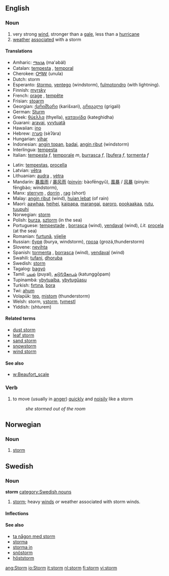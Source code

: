 ==English==

===Noun===
{{en-noun-reg}}

#very strong [[wind]], stronger than a [[gale]], less than a [[hurricane]]
#[[weather]] [[associate]]d with a storm

====Translations====
{{top}}
*Amharic: [[ማዕበል]] (ma'əbäl)
*Catalan: [[tempesta]] {{f}}, [[temporal]] {{m}}
*Cherokee: [[ᎤᏄᎳ]] (unula)
*Dutch: storm {{m}}
*Esperanto: [[ŝtormo]], [[ventego]] (windstorm), [[fulmotondro]] (with lightning).
*Finnish: [[myrsky]]
*French: [[orage]] {{m}}, [[tempête]] {{f}}
*Frisian: [[stoarm]]
*Georgian: [[ქარიშხარი]] (karišxari), [[გრიგალი]] (grigali)
*German: [[Sturm]] {{m}}
*Greek: [[θύελλα]] (thyella), [[καταιγίδα]] (kateghidha)
*Guarani: [[aravai]], [[yvytuatã]]
*Hawaiian: [[ino]]
*Hebrew: [[סערה]] (s&egrave;&#660;&agrave;ra)
*Hungarian: [[vihar]]
*Indonesian: [[angin topan]], [[badai]], [[angin ribut]] (windstorm)
*Interlingua: [[tempesta]]
*Italian: [[tempesta]] ''f'',  [[temporale]] ''m'', [[burrasca]] ''f'', [[[bufera]] ''f'', [[tormenta]] ''f''
{{mid}}
*Latin: [[tempestas]], [[procella]]
*Latvian: [[vētra]]
*Lithuanian: [[audra]] {{f}}, [[vėtra]] {{f}}
*Mandarin: [[暴風雨]] / [[暴风雨]] ([[pinyin]]: bàofēngyǔ), [[風暴]] / [[风暴]] (pinyin: fēngbào; windstorm),
*Manx: [[sterrym]] {{m}}, [[dorrin]] {{m}}, [[rag]] {{m}} (short)
*Malay: [[angin ribut]] (wind), [[hujan lebat]] (of rain)
*Maori: [[aawhaa]], [[heihei]], [[kaipapa]], [[marangai]], [[paroro]], [[pookaakaa]], [[rutu]], [[tuupuhi]]
*Norwegian: [[#Norwegian|storm]]
*Polish: [[burza]], [[sztorm]] (in the sea)
*Portuguese: [[tempestade]] {{f}}, [[borrasca]] {{f}} (wind), [[vendaval]] {{m}} (wind), ''Lit.'' [[procela]] {{f}} (at the sea)
*Romanian: [[furtună]], [[vijelie]]
*Russian: [[буря]] (burya, windstorm), [[гроза]] (grozá,thunderstorm)
*Slovene: [[nevihta]] {{f}}
*Spanish: [[tormenta]] {{f}}, [[borrasca]] {{f}} (wind), [[vendaval]] {{m}} (wind)
*Swahili: [[tufani]], [[dhoruba]]
*Swedish: [[storm]]
*Tagalog: [[bagyó]]
*Tamil: [[புயல்]] (puyal), [[கடு௩்கோபம்]] (katunggōpam)
*Tupinambá: [[ybytuaíba]], [[ybytugûasu]]
*Turkish: [[fırtına]], [[bora]]
*Twi: [[ahum]]
*Volapük: [[tep]], [[mistom]] (thunderstorm)
*Welsh: storm, [[ystorm]], [[tymestl]]
*Yiddish: [[]] (shturem)
{{bottom}}

====Related terms====
*[[dust storm]]
*[[leaf storm]]
*[[sand storm]]
*[[snowstorm]]
*[[wind storm]]

====See also====
*[[w:Beaufort_scale]]

===Verb===
{{en-infl-reg-consonant|storm||}}

#to move (usually in [[anger]]) [[quickly]] and [[noisily]] like a storm
#:''she stormed out of the room''

==Norwegian==
===Noun===
{{no-noun-m1|storm}}
#[[#English|storm]]

==Swedish==
===Noun===
'''storm'''
[[category:Swedish nouns]]
#[[#English|storm]]; heavy [[winds]] ''or'' weather associated with storm winds.

====Inflections====
{{sv-noun|gender=Common|storm|stormen|stormar|stormarna|storms|stormens|stormars|stormarnas}}

====See also====
*[[ta någon med storm]]
*[[storma]]
*[[storma in]]
*[[snöstorm]]
*[[höststorm]]

[[ang:Storm]]
[[io:Storm]]
[[it:storm]]
[[nl:storm]]
[[fi:storm]]
[[vi:storm]]
